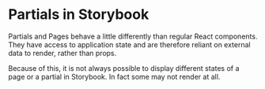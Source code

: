 <Meta
  title="partial/Introduction"
/>

# Partials in Storybook

Partials and Pages behave a little differently than regular React components. They have access to application state and are therefore
reliant on external data to render, rather than props.

Because of this, it is not always possible to display different states of a page or a partial in Storybook. In fact some may not render at all.